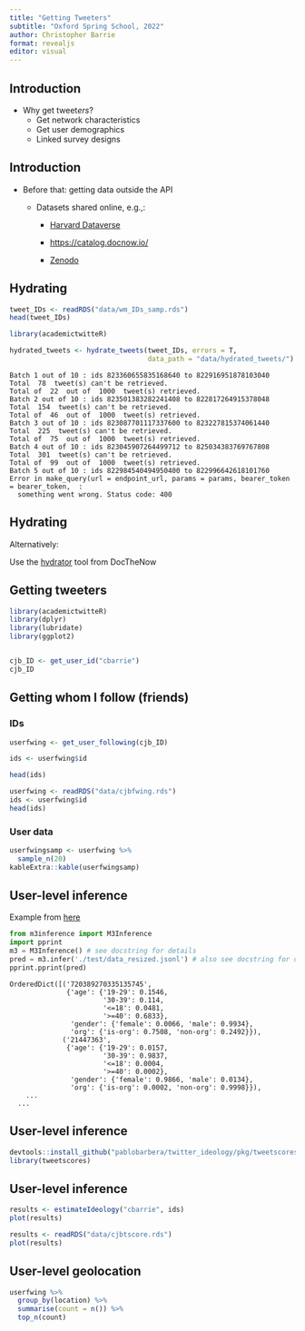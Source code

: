 ```yaml
---
title: "Getting Tweeters"
subtitle: "Oxford Spring School, 2022"
author: Christopher Barrie
format: revealjs
editor: visual
---
```


## Introduction

-   Why get tweet*ers*?
    -   Get network characteristics
    -   Get user demographics
    -   Linked survey designs

## Introduction

-   Before that: getting data outside the API
    -   Datasets shared online, e.g.,:

        -   [Harvard Dataverse](https://dataverse.harvard.edu/dataset.xhtml?persistentId=doi:10.7910/DVN/2FIFLH)

        -   <https://catalog.docnow.io/>

        -   [Zenodo](https://zenodo.org/record/4540820#.YmJTYcaEaLc)

## Hydrating

```r
tweet_IDs <- readRDS("data/wm_IDs_samp.rds")
head(tweet_IDs)
```

```r
library(academictwitteR)

hydrated_tweets <- hydrate_tweets(tweet_IDs, errors = T,
                                  data_path = "data/hydrated_tweets/")
```
```
Batch 1 out of 10 : ids 823360655835168640 to 822916951878103040 
Total  78  tweet(s) can't be retrieved.
Total of  22  out of  1000  tweet(s) retrieved.
Batch 2 out of 10 : ids 823501383282241408 to 822817264915378048 
Total  154  tweet(s) can't be retrieved.
Total of  46  out of  1000  tweet(s) retrieved.
Batch 3 out of 10 : ids 823087701117337600 to 823227815374061440 
Total  225  tweet(s) can't be retrieved.
Total of  75  out of  1000  tweet(s) retrieved.
Batch 4 out of 10 : ids 823045907264499712 to 825034383769767808 
Total  301  tweet(s) can't be retrieved.
Total of  99  out of  1000  tweet(s) retrieved.
Batch 5 out of 10 : ids 822984540494950400 to 822996642618101760 
Error in make_query(url = endpoint_url, params = params, bearer_token = bearer_token,  : 
  something went wrong. Status code: 400
```

## Hydrating

Alternatively:

Use the [hydrator](https://github.com/DocNow/hydrator#readme) tool from DocTheNow

## Getting tweeters

```r
library(academictwitteR)
library(dplyr)
library(lubridate)
library(ggplot2)


cjb_ID <- get_user_id("cbarrie")
cjb_ID

```

## Getting whom I follow (friends)

::: panel-tabset
### IDs

```r
userfwing <- get_user_following(cjb_ID)

ids <- userfwing$id

head(ids)
```

```r
userfwing <- readRDS("data/cjbfwing.rds")
ids <- userfwing$id
head(ids)
```

### User data

```r
userfwingsamp <- userfwing %>%
  sample_n(20)
kableExtra::kable(userfwingsamp)
```
:::

## User-level inference

Example from [here](https://github.com/euagendas/m3inference)

```python

from m3inference import M3Inference
import pprint
m3 = M3Inference() # see docstring for details
pred = m3.infer('./test/data_resized.jsonl') # also see docstring for details
pprint.pprint(pred)
```

    OrderedDict([('720389270335135745',
                  {'age': {'19-29': 0.1546,
                           '30-39': 0.114,
                           '<=18': 0.0481,
                           '>=40': 0.6833},
                   'gender': {'female': 0.0066, 'male': 0.9934},
                   'org': {'is-org': 0.7508, 'non-org': 0.2492}}),
                 ('21447363',
                  {'age': {'19-29': 0.0157,
                           '30-39': 0.9837,
                           '<=18': 0.0004,
                           '>=40': 0.0002},
                   'gender': {'female': 0.9866, 'male': 0.0134},
                   'org': {'is-org': 0.0002, 'non-org': 0.9998}}),
        ...
      ...

## User-level inference

```r
devtools::install_github("pablobarbera/twitter_ideology/pkg/tweetscores")
library(tweetscores)
```

## User-level inference

```r
results <- estimateIdeology("cbarrie", ids)
plot(results)
```

```r
results <- readRDS("data/cjbtscore.rds")
plot(results)

```

## User-level geolocation

```r
userfwing %>%
  group_by(location) %>%
  summarise(count = n()) %>%
  top_n(count)
```
